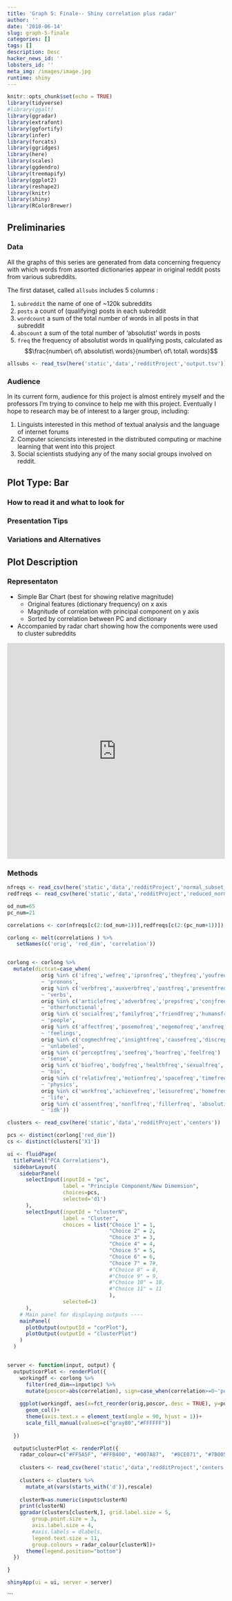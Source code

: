 ```yaml
---
title: 'Graph 5: Finale-- Shiny correlation plus radar'
author: ''
date: '2018-06-14'
slug: graph-5-finale
categories: []
tags: []
description: Desc
hacker_news_id: ''
lobsters_id: ''
meta_img: /images/image.jpg
runtime: shiny
---
```


```r
knitr::opts_chunk$set(echo = TRUE)
library(tidyverse) 
#library(ggalt)
library(ggradar)
library(extrafont)
library(ggfortify)
library(infer)
library(forcats)
library(ggridges)
library(here)
library(scales)
library(ggdendro)
library(treemapify)
library(ggplot2)
library(reshape2)
library(knitr)
library(shiny)
library(RColorBrewer)
```


## Preliminaries
### Data

All the graphs of this series are generated from data concerning frequency with which words from assorted dictionaries appear in original reddit posts from various subreddits. 

The first dataset, called `allsubs` includes 5 columns : 

1. `subreddit` the name of one of ~120k subreddits
1. `posts` a count of (qualifying\footnote{only posts of 100+ words in length, marked as 'self' posts, ie. user generated text, not external links were counted in this data collection}) posts in each subreddit
1. `wordcount` a sum of the total number of words in all posts in that subreddit
1.  `abscount` a sum of the total number of 'absolutist'\footnote{Examples of absolutist words are: `always', `never', `completely', etc. For definitions and selection process of `absolutist' words, see: \href{http://journals.sagepub.com/doi/abs/10.1177/2167702617747074}{In an Absolute State}  by AlMosaiwi and Johnstone (2018)} words in posts  
1. `freq` the frequency of absolutist words in qualifying posts, calculated as $$\frac{number\ of\ absolutist\ words}{number\ of\ total\ words}$$


```r
allsubs <- read_tsv(here('static','data','redditProject','output.tsv'))
```
### Audience


In its current form, audience for this project is almost entirely myself and the professors I'm trying to convince to help me with this project. Eventually I hope to research may be of interest to a larger group, including: 

1. Linguists interested in this method of textual analysis and the language of internet forums
1. Computer sciencists interested in the distributed computing or machine learning that went into this project
1. Social scientists studying any of the many social groups involved on reddit. 

## Plot Type: Bar

### How to read it and what to look for 

### Presentation Tips

### Variations and Alternatives


## Plot Description

### Representaton 

* Simple Bar Chart (best for showing relative magnitude)
  + Original features (dictionary frequency) on x axis
  + Magnitude of correlation with principal component on y axis
  + Sorted by correlation between PC and dictionary
* Accompanied by radar chart showing how the components were used to cluster subreddits 


<iframe id="example1" src="https://kchalk.shinyapps.io/631Shiny/"
style="border: non; width: 100%; height: 500px"
frameborder="0">
</iframe>

### Methods

```r
nfreqs <- read_csv(here('static','data','redditProject','normal_subset_freqs.csv'))
redfreqs <- read_csv(here('static','data','redditProject','reduced_normal_subset_freqs'))

od_num=65
pc_num=21

correlations <- cor(nfreqs[c(2:(od_num+1))],redfreqs[c(2:(pc_num+1))])

corlong <- melt(correlations ) %>% 
   setNames(c('orig', 'red_dim', 'correlation'))


corlong <- corlong %>% 
  mutate(dictcat=case_when(
           orig %in% c('ifreq','wefreq','ipronfreq','theyfreq','youfreq','shehefreq','pronounfreq','ppronfreq')
           ~ 'pronons',
           orig %in% c('verbfreq','auxverbfreq','pastfreq','presentfreq','futurefreq')
           ~ 'verbs',
           orig %in% c('articlefreq','adverbfreq','prepsfreq','conjfreq','negatefreq','quantfreq','numberfreq','swearfreq','functfreq')
           ~ 'otherfunctional',
           orig %in% c('socialfreq','familyfreq','friendfreq','humansfreq')
           ~ 'people',
           orig %in% c('affectfreq','posemofreq','negemofreq','anxfreq','angerfreq','sadfreq')
           ~ 'feelings',
           orig %in% c('cogmechfreq','insightfreq','causefreq','discrepfreq','tentatfreq','certainfreq','inhibfreq','inclfreq','exclfreq')
           ~ 'unlabeled',
           orig %in% c('perceptfreq','seefreq','hearfreq','feelfreq')
           ~ 'sense',
           orig %in% c('biofreq','bodyfreq','healthfreq','sexualfreq','ingestfreq')
           ~ 'bio',
           orig %in% c('relativfreq','motionfreq','spacefreq','timefreq')
           ~ 'physics',
           orig %in% c('workfreq','achievefreq','leisurefreq','homefreq','moneyfreq','religfreq','deathfreq')
           ~ 'life',
           orig %in% c('assentfreq','nonflfreq','fillerfreq', 'absolutistfreq')
           ~ 'idk'))

```


```r
clusters <- read_csv(here('static','data','redditProject','centers')) 
```


```r
pcs <- distinct(corlong['red_dim'])
cs <- distinct(clusters['X1'])

ui <- fluidPage(
  titlePanel("PCA Correlations"),
  sidebarLayout(
    sidebarPanel(
      selectInput(inputId = "pc",
                  label = "Principle Component/New Dimemsion",
                  choices=pcs,
                  selected='d1')
      ),
      selectInput(inputId = "clusterN",
                  label = "Cluster",
                  choices = list("Choice 1" = 1, 
                                 "Choice 2" = 2, 
                                 "Choice 3" = 3,
                                 "Choice 4" = 4, 
                                 "Choice 5" = 5, 
                                 "Choice 6" = 6,
                                 "Choice 7" = 7#, 
                                 #"Choice 8" = 8, 
                                 #"Choice 9" = 9,
                                 #"Choice 10" = 10, 
                                 #"Choice 11" = 11
                                 ),
                  selected=1)
      ),
    # Main panel for displaying outputs ----
    mainPanel(
      plotOutput(outputId = "corPlot"),
      plotOutput(outputId = "clusterPlot")
    )
  ) 


server <- function(input, output) {
  output$corPlot <- renderPlot({
    workingdf <- corlong %>%  
      filter(red_dim==input$pc) %>% 
      mutate(poscor=abs(correlation), sign=case_when(correlation>=0~'pos', correlation<0~'neg'))
    
    ggplot(workingdf, aes(x=fct_reorder(orig,poscor,.desc = TRUE), y=poscor, color=dictcat, fill=sign))+
      geom_col()+
      theme(axis.text.x = element_text(angle = 90, hjust = 1))+
      scale_fill_manual(values=c("gray80","#FFFFFF"))
    
  })

  output$clusterPlot <- renderPlot({
    radar_colour=c("#FF5A5F", "#FFB400", "#007A87",  "#8CE071", "#7B0051", "#00D1C1", "#FFAA91", "#B4A76C", "#9CA299", "#565A5C", "#00A04B", "#E54C20")
  
    clusters <- read_csv(here('static','data','redditProject','centers')) 
    
    clusters <- clusters %>%  
      mutate_at(vars(starts_with('d')),rescale)
   
    clusterN=as.numeric(input$clusterN)
    print(clusterN)
    ggradar(clusters[clusterN,], grid.label.size = 5,
        group.point.size = 3,
        axis.label.size = 4,
        #axis.labels = dlabels,
        legend.text.size = 11,
        group.colours = radar_colour[clusterN])+
      theme(legend.position="bottom") 
  })

}

shinyApp(ui = ui, server = server)
```


```
